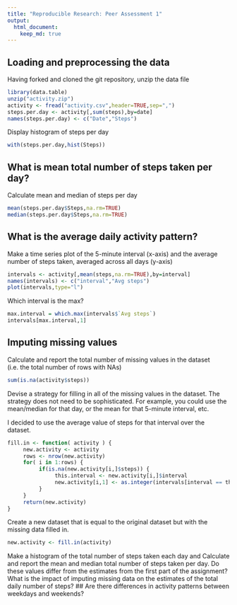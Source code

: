```yaml
---
title: "Reproducible Research: Peer Assessment 1"
output: 
  html_document:
    keep_md: true
---
```



## Loading and preprocessing the data

Having forked and cloned the git repository, unzip the data file

```r
library(data.table)
unzip("activity.zip")
activity <- fread("activity.csv",header=TRUE,sep=",")
steps.per.day <- activity[,sum(steps),by=date]
names(steps.per.day) <- c("Date","Steps")
```

Display histogram of steps per day

```r
with(steps.per.day,hist(Steps))
```

## What is mean total number of steps taken per day?

Calculate mean and median of steps per day
```r
mean(steps.per.day$Steps,na.rm=TRUE)
median(steps.per.day$Steps,na.rm=TRUE)
```


## What is the average daily activity pattern?

Make a time series plot of the 5-minute interval (x-axis) and the average number of steps taken, averaged across all days (y-axis)

```r
intervals <- activity[,mean(steps,na.rm=TRUE),by=interval]
names(intervals) <- c("interval","Avg steps")
plot(intervals,type="l")
```

Which interval is the max?

```r
max.interval = which.max(intervals$`Avg steps`)
intervals[max.interval,1]
```

## Imputing missing values

Calculate and report the total number of missing values in the dataset (i.e. the total number of rows with NAs)

```r
sum(is.na(activity$steps))
```

Devise a strategy for filling in all of the missing values in the dataset. The strategy does not need to be sophisticated. For example, you could use the mean/median for that day, or the mean for that 5-minute interval, etc.

I decided to use the average value of steps for that interval over the dataset.

```r
fill.in <- function( activity ) {
     new.activity <- activity
     rows <- nrow(new.activity)
     for( i in 1:rows) {
          if(is.na(new.activity[i,]$steps)) {
               this.interval <- new.activity[i,]$interval
               new.activity[i,1] <- as.integer(intervals[interval == this.interval,]$`Avg steps`)
          }
     }
     return(new.activity)
}
```
Create a new dataset that is equal to the original dataset but with the missing data filled in.

```r
new.activity <- fill.in(activity)
```

Make a histogram of the total number of steps taken each day and Calculate and report the mean and median total number of steps taken per day. Do these values differ from the estimates from the first part of the assignment? What is the impact of imputing missing data on the estimates of the total daily number of steps?
## Are there differences in activity patterns between weekdays and weekends?
